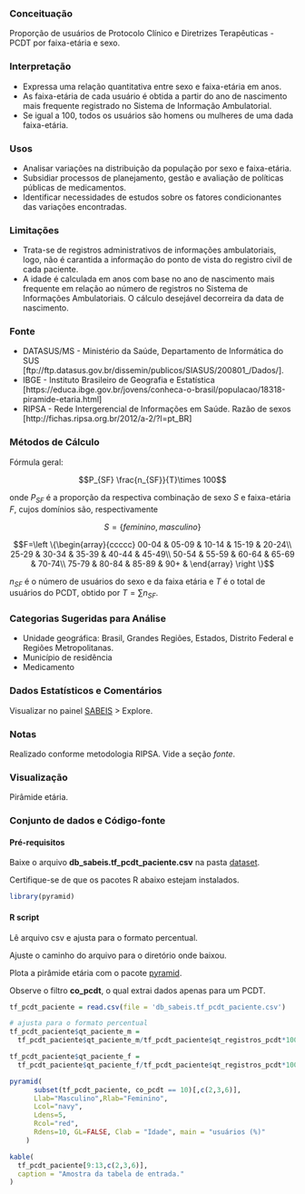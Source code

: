### Conceituação

Proporção de usuários de Protocolo Clínico e Diretrizes Terapêuticas - PCDT 
por faixa-etária e sexo.

### Interpretação

- Expressa uma relação quantitativa entre sexo e faixa-etária em anos.
- As faixa-etária de cada usuário é obtida a partir do ano de nascimento mais 
frequente registrado no Sistema de Informação Ambulatorial.
- Se igual a 100, todos os usuários são homens ou mulheres de uma dada faixa-etária.

### Usos

- Analisar variações na distribuição da população por sexo e faixa-etária.
- Subsidiar processos de planejamento, gestão e avaliação de políticas públicas de medicamentos.
- Identificar necessidades de estudos sobre os fatores condicionantes das variações encontradas.

### Limitações

- Trata-se de registros administrativos de informações ambulatoriais, logo, não é
carantida a informação do ponto de vista do registro civil de cada paciente.
- A idade é calculada em anos com base no ano de nascimento mais frequente em relação
ao número de registros no Sistema de Informações Ambulatoriais.
O cálculo desejável decorreira da data de nascimento.


### Fonte

- DATASUS/MS - Ministério da Saúde, Departamento de Informática do SUS
[ftp://ftp.datasus.gov.br/dissemin/publicos/SIASUS/200801_/Dados/].
- IBGE - Instituto Brasileiro de Geografia e Estatística [https://educa.ibge.gov.br/jovens/conheca-o-brasil/populacao/18318-piramide-etaria.html]
- RIPSA - Rede Intergerencial de Informações em Saúde. Razão de sexos [http://fichas.ripsa.org.br/2012/a-2/?l=pt_BR]

### Métodos de Cálculo

Fórmula geral:

$$P_{SF} \frac{n_{SF}}{T}\times 100$$

onde $P_{SF}$ é a proporção da respectiva combinação de sexo $S$ e 
faixa-etária $F$, cujos domínios são, respectivamente

$$S=\{feminino, masculino\}$$

$$F=\left \{\begin{array}{ccccc}
00-04 & 05-09 & 10-14 & 15-19 & 20-24\\ 
25-29 & 30-34 & 35-39 & 40-44 & 45-49\\
50-54 & 55-59 & 60-64 & 65-69 & 70-74\\
75-79 & 80-84 & 85-89 & 90+   &
\end{array} \right \}$$

$n_{SF}$ é o número de usuários do sexo e da faixa etária 
e $T$ é o total de usuários do PCDT, obtido por $T=\sum{n_{SF}}$.


### Categorias Sugeridas para Análise

- Unidade geográfica: Brasil, Grandes Regiões, Estados, Distrito Federal e Regiões Metropolitanas.
- Município de residência
- Medicamento

### Dados Estatísticos e Comentários

Visualizar no painel [SABEIS](https://labxss.shinyapps.io/sabeis_pcdt2/) > Explore.

### Notas

Realizado conforme metodologia RIPSA. Vide a seção *fonte*.

### Visualização

Pirâmide etária.

### Conjunto de dados e Código-fonte

#### Pré-requisitos {-}

Baixe o arquivo **db_sabeis.tf_pcdt_paciente.csv** na pasta
[dataset](https://github.com/labxss/sabeis_pcdt/tree/master/dataset/csv).

Certifique-se de que os pacotes R abaixo estejam instalados.

```r
library(pyramid)
```


#### R script {-}

Lê arquivo csv e ajusta para o formato percentual.

Ajuste o caminho do arquivo para o diretório onde baixou.

Plota a pirâmide etária com o pacote 
[pyramid](https://cran.r-project.org/web/packages/pyramid/pyramid.pdf).

Observe o filtro **co_pcdt**, o qual extrai dados apenas para um PCDT.

```r
tf_pcdt_paciente = read.csv(file = 'db_sabeis.tf_pcdt_paciente.csv')

# ajusta para o formato percentual
tf_pcdt_paciente$qt_paciente_m = 
  tf_pcdt_paciente$qt_paciente_m/tf_pcdt_paciente$qt_registros_pcdt*100

tf_pcdt_paciente$qt_paciente_f = 
  tf_pcdt_paciente$qt_paciente_f/tf_pcdt_paciente$qt_registros_pcdt*100

pyramid(
      subset(tf_pcdt_paciente, co_pcdt == 10)[,c(2,3,6)],
      Llab="Masculino",Rlab="Feminino",
      Lcol="navy",
      Ldens=5,
      Rcol="red",
      Rdens=10, GL=FALSE, Clab = "Idade", main = "usuários (%)"
    )

```

```r
kable(
  tf_pcdt_paciente[9:13,c(2,3,6)], 
  caption = "Amostra da tabela de entrada."
)
```

